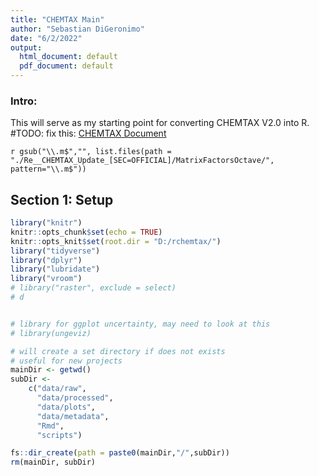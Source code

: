 ```yaml
---
title: "CHEMTAX Main"
author: "Sebastian DiGeronimo"
date: "6/2/2022"
output:
  html_document: default
  pdf_document: default
---
```


### Intro: 
This will serve as my starting point for converting CHEMTAX V2.0 into R.
#TODO: fix this: [CHEMTAX Document](./Re__CHEMTAX_Update_[SEC=OFFICIAL]/Re__CHEMTAX_Update_[SEC=OFFICIAL]/CHEMTAX 2 Octave version.docx)

`r gsub("\\.m$","", list.files(path = "./Re__CHEMTAX_Update_[SEC=OFFICIAL]/MatrixFactorsOctave/", pattern="\\.m$"))`

## Section 1: Setup

```r
library("knitr")
knitr::opts_chunk$set(echo = TRUE)
knitr::opts_knit$set(root.dir = "D:/rchemtax/")
library("tidyverse")
library("dplyr")
library("lubridate")
library("vroom")
# library("raster", exclude = select)
# d


# library for ggplot uncertainty, may need to look at this 
# library(ungeviz)
```

```r
# will create a set directory if does not exists
# useful for new projects
mainDir <- getwd()
subDir <-
    c("data/raw",
      "data/processed",
      "data/plots",
      "data/metadata",
      "Rmd",
      "scripts")

fs::dir_create(path = paste0(mainDir,"/",subDir))
rm(mainDir, subDir)
```
